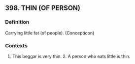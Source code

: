 ## 398. THIN (OF PERSON)
### Definition
Carrying little fat (of people). (Concepticon)

### Contexts
1. This beggar is very thin. 2. A person who eats little is thin.

